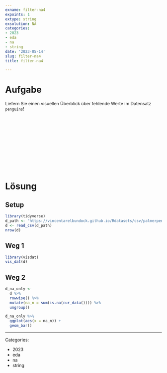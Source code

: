 ```yaml
---
exname: filter-na4
expoints: 1
extype: string
exsolution: NA
categories:
- 2023
- eda
- na
- string
date: '2023-05-14'
slug: filter-na4
title: filter-na4

---
```









# Aufgabe

Liefern Sie einen visuellen Überblick über fehlende Werte im Datensatz `penguins`! 




</br>
</br>
</br>
</br>
</br>
</br>
</br>
</br>
</br>
</br>

# Lösung

## Setup

```r
library(tidyverse)
d_path <- "https://vincentarelbundock.github.io/Rdatasets/csv/palmerpenguins/penguins.csv"
d <- read_csv(d_path)
nrow(d)
```


## Weg 1

```r
library(visdat)
vis_dat(d)
```

## Weg 2

```r
d_na_only <- 
  d %>% 
  rowwise() %>% 
  mutate(na_n = sum(is.na(cur_data()))) %>% 
  ungroup()

d_na_only %>% 
  ggplot(aes(x = na_n)) +
  geom_bar()
```





---

Categories: 

- 2023
- eda
- na
- string

